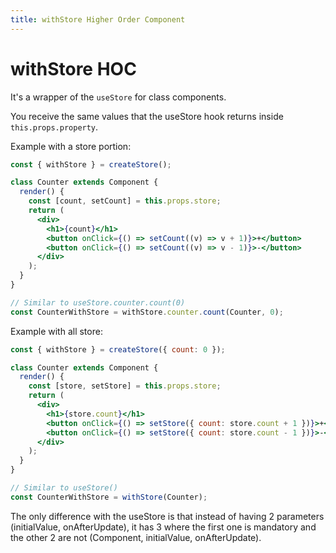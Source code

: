 ```yaml
---
title: withStore Higher Order Component
---
```



# withStore HOC

It's a wrapper of the `useStore` for class components.

You receive the same values that the useStore hook returns inside `this.props.property`.

Example with a store portion:

```jsx
const { withStore } = createStore();

class Counter extends Component {
  render() {
    const [count, setCount] = this.props.store;
    return (
      <div>
        <h1>{count}</h1>
        <button onClick={() => setCount((v) => v + 1)}>+</button>
        <button onClick={() => setCount((v) => v - 1)}>-</button>
      </div>
    );
  }
}

// Similar to useStore.counter.count(0)
const CounterWithStore = withStore.counter.count(Counter, 0);
```

Example with all store:

```jsx
const { withStore } = createStore({ count: 0 });

class Counter extends Component {
  render() {
    const [store, setStore] = this.props.store;
    return (
      <div>
        <h1>{store.count}</h1>
        <button onClick={() => setStore({ count: store.count + 1 })}>+</button>
        <button onClick={() => setStore({ count: store.count - 1 })}>-</button>
      </div>
    );
  }
}

// Similar to useStore()
const CounterWithStore = withStore(Counter);
```

The only difference with the useStore is that instead of having 2 parameters (initialValue, onAfterUpdate), it has 3 where the first one is mandatory and the other 2 are not (Component, initialValue, onAfterUpdate).

<FeedbackRating />
